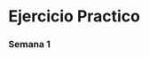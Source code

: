 # Ejercicio Practico {-}

### Semana 1 {-}
 
<!-- ### Semana 2 {-} -->

<!-- ### Semana 3 {-} -->

<!-- ### Semana 4 {-} -->

<!-- ### Semana 5 {-} -->

<!-- ### Semana 6 {-} -->

<!-- ### Semana 7 {-} -->

<!-- ### Semana 8 {-} -->

<!-- ### Semana 9 {-} -->

<!-- ### Semana 10 {-} -->
